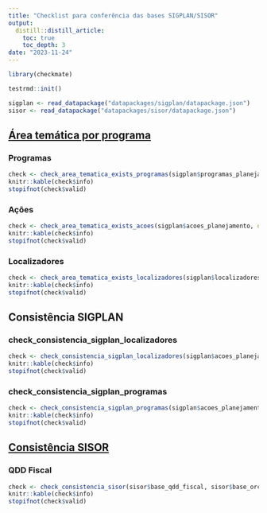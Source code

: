 ```yaml
---
title: "Checklist para conferência das bases SIGPLAN/SISOR"
output:
  distill::distill_article:
    toc: true
    toc_depth: 3
date: "2023-11-24"
---
```


```r
library(checkmate)

testrmd::init()

sigplan <- read_datapackage("datapackages/sigplan/datapackage.json")
sisor <- read_datapackage("datapackages/sisor/datapackage.json")
```

## [Área temática por programa](file:///Users/fjunior/Projects/splor/checks-loa-ppag/docs/reference/check_area_tematica_exists.html)

### Programas

```r
check <- check_area_tematica_exists_programas(sigplan$programas_planejamento, output = TRUE)
knitr::kable(check$info)
stopifnot(check$valid)
```

### Ações

```r
check <- check_area_tematica_exists_acoes(sigplan$acoes_planejamento, output = TRUE)
knitr::kable(check$info)
stopifnot(check$valid)
```

### Localizadores

```r
check <- check_area_tematica_exists_localizadores(sigplan$localizadores_todos_planejamento, output = TRUE)
knitr::kable(check$info)
stopifnot(check$valid)
```

## Consistência SIGPLAN

### check_consistencia_sigplan_localizadores

```r
check <- check_consistencia_sigplan_localizadores(sigplan$acoes_planejamento, sigplan$localizadores_todos_planejamento, output = TRUE)
knitr::kable(check$info)
stopifnot(check$valid)
```

### check_consistencia_sigplan_programas

```r
check <- check_consistencia_sigplan_programas(sigplan$acoes_planejamento, sigplan$programas_planejamento, output = TRUE)
knitr::kable(check$info)
stopifnot(check$valid)
```

## [Consistência SISOR](file:///Users/fjunior/Projects/splor/checks-loa-ppag/docs/reference/check_consistencia_sisor.html)

### QDD Fiscal

```r
check <- check_consistencia_sisor(sisor$base_qdd_fiscal, sisor$base_orcam_despesa_item_fiscal, output = TRUE)
knitr::kable(check$info)
stopifnot(check$valid)
```

